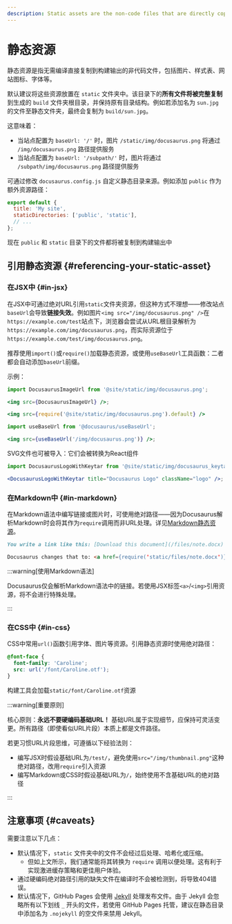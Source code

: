 ```yaml
---
description: Static assets are the non-code files that are directly copied to the build output. Learn about how they are handled and what the best practices of using static assets are.
---
```


# 静态资源

静态资源是指无需编译直接复制到构建输出的非代码文件，包括图片、样式表、网站图标、字体等。

默认建议将这些资源放置在 `static` 文件夹中。该目录下的**所有文件将被完整复制**到生成的 `build` 文件夹根目录，并保持原有目录结构。例如若添加名为 `sun.jpg` 的文件至静态文件夹，最终会复制为 `build/sun.jpg`。

这意味着：

- 当站点配置为 `baseUrl: '/'` 时，图片 `/static/img/docusaurus.png` 将通过 `/img/docusaurus.png` 路径提供服务
- 当站点配置为 `baseUrl: '/subpath/'` 时，图片将通过 `/subpath/img/docusaurus.png` 路径提供服务

可通过修改 `docusaurus.config.js` 自定义静态目录来源。例如添加 `public` 作为额外资源路径：

```js title="docusaurus.config.js"
export default {
  title: 'My site',
  staticDirectories: ['public', 'static'],
  // ...
};
```

现在 `public` 和 `static` 目录下的文件都将被复制到构建输出中

## 引用静态资源 {#referencing-your-static-asset}

### 在JSX中 {#in-jsx}

在JSX中可通过绝对URL引用`static`文件夹资源，但这种方式不理想——修改站点`baseUrl`会导致**链接失效**。例如图片`<img src="/img/docusaurus.png" />`在`https://example.com/test`站点下，浏览器会尝试从URL根目录解析为`https://example.com/img/docusaurus.png`，而实际资源位于`https://example.com/test/img/docusaurus.png`。

推荐使用`import()`或`require()`加载静态资源，或使用`useBaseUrl`工具函数：二者都会自动添加`baseUrl`前缀。

示例：

```jsx title="MyComponent.js"
import DocusaurusImageUrl from '@site/static/img/docusaurus.png';

<img src={DocusaurusImageUrl} />;
```

```jsx title="MyComponent.js"
<img src={require('@site/static/img/docusaurus.png').default} />
```

```jsx title="MyComponent.js"
import useBaseUrl from '@docusaurus/useBaseUrl';

<img src={useBaseUrl('/img/docusaurus.png')} />;
```

SVG文件也可被导入：它们会被转换为React组件

```jsx title="MyComponent.js"
import DocusaurusLogoWithKeytar from '@site/static/img/docusaurus_keytar.svg';

<DocusaurusLogoWithKeytar title="Docusaurus Logo" className="logo" />;
```

### 在Markdown中 {#in-markdown}

在Markdown语法中编写链接或图片时，可使用绝对路径——因为Docusaurus解析Markdown时会将其作为`require`调用而非URL处理。详见[Markdown静态资源](./guides/markdown-features/markdown-features-assets.mdx)。

```md
You write a link like this: [Download this document](/files/note.docx)

Docusaurus changes that to: <a href={require('static/files/note.docx')}>Download this document</a>
```

:::warning[使用Markdown语法]

Docusaurus仅会解析Markdown语法中的链接。若使用JSX标签`<a>`/`<img>`引用资源，将不会进行特殊处理。

:::

### 在CSS中 {#in-css}

CSS中常用`url()`函数引用字体、图片等资源。引用静态资源时使用绝对路径：

```css
@font-face {
  font-family: 'Caroline';
  src: url('/font/Caroline.otf');
}
```

构建工具会加载`static/font/Caroline.otf`资源

:::warning[重要原则]

核心原则：**永远不要硬编码基础URL！** 基础URL属于实现细节，应保持可灵活变更。所有路径（即使看似URL片段）本质上都是文件路径。

若更习惯URL片段思维，可遵循以下经验法则：

- 编写JSX时假设基础URL为`/test/`，避免使用`src="/img/thumbnail.png"`这种绝对路径，改用`require`引入资源
- 编写Markdown或CSS时假设基础URL为`/`，始终使用不含基础URL的绝对路径

:::

## 注意事项 {#caveats}

需要注意以下几点：

- 默认情况下，`static` 文件夹中的文件不会经过后处理、哈希化或压缩。
  - 但如上文所示，我们通常能将其转换为 `require` 调用以便处理。这有利于实现激进缓存策略和更佳用户体验。
- 通过硬编码绝对路径引用的缺失文件在编译时不会被检测到，将导致404错误。
- 默认情况下，GitHub Pages 会使用 [Jekyll](https://jekyllrb.com/) 处理发布文件。由于 Jekyll 会忽略所有以下划线 `_` 开头的文件，若使用 GitHub Pages 托管，建议在静态目录中添加名为 `.nojekyll` 的空文件来禁用 Jekyll。